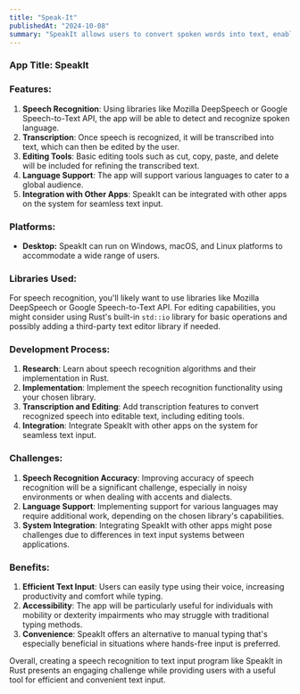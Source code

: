 ---
title: "Speak-It"
publishedAt: "2024-10-08"
summary: "SpeakIt allows users to convert spoken words into text, enabling them to type efficiently with voice commands. The app will include features such as speech detection, transcription, and editing capabilities."
---
### App Title: SpeakIt

### Features:

1. **Speech Recognition**: Using libraries like Mozilla DeepSpeech or Google Speech-to-Text API, the app will be able to detect and recognize spoken language.
2. **Transcription**: Once speech is recognized, it will be transcribed into text, which can then be edited by the user.
3. **Editing Tools**: Basic editing tools such as cut, copy, paste, and delete will be included for refining the transcribed text.
4. **Language Support**: The app will support various languages to cater to a global audience.
5. **Integration with Other Apps**: SpeakIt can be integrated with other apps on the system for seamless text input.

### Platforms:

- **Desktop:** SpeakIt can run on Windows, macOS, and Linux platforms to accommodate a wide range of users.

### Libraries Used:

For speech recognition, you'll likely want to use libraries like Mozilla DeepSpeech or Google Speech-to-Text API. For editing capabilities, you might consider using Rust's built-in `std::io` library for basic operations and possibly adding a third-party text editor library if needed.

### Development Process:

1. **Research**: Learn about speech recognition algorithms and their implementation in Rust.
2. **Implementation**: Implement the speech recognition functionality using your chosen library.
3. **Transcription and Editing**: Add transcription features to convert recognized speech into editable text, including editing tools.
4. **Integration**: Integrate SpeakIt with other apps on the system for seamless text input.

### Challenges:

1. **Speech Recognition Accuracy**: Improving accuracy of speech recognition will be a significant challenge, especially in noisy environments or when dealing with accents and dialects.
2. **Language Support**: Implementing support for various languages may require additional work, depending on the chosen library's capabilities.
3. **System Integration**: Integrating SpeakIt with other apps might pose challenges due to differences in text input systems between applications.

### Benefits:

1. **Efficient Text Input**: Users can easily type using their voice, increasing productivity and comfort while typing.
2. **Accessibility**: The app will be particularly useful for individuals with mobility or dexterity impairments who may struggle with traditional typing methods.
3. **Convenience**: SpeakIt offers an alternative to manual typing that's especially beneficial in situations where hands-free input is preferred.

Overall, creating a speech recognition to text input program like SpeakIt in Rust presents an engaging challenge while providing users with a useful tool for efficient and convenient text input.
